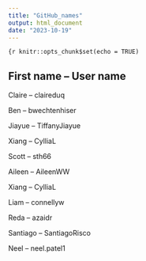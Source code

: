 ```yaml
---
title: "GitHub_names"
output: html_document
date: "2023-10-19"
---
```


```{r
knitr::opts_chunk$set(echo = TRUE)
```

## First name -- User name

Claire -- claireduq

Ben -- bwechtenhiser

Jiayue -- TiffanyJiayue

Xiang -- CylliaL

Scott -- sth66

Aileen -- AileenWW

Xiang -- CylliaL

Liam -- connellyw

Reda -- azaidr

Santiago -- SantiagoRisco

Neel -- neel.patel1
